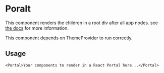 
<Meta title='Components/Portal' />

# Poralt

This component renders the children in a root div after all app nodes. see [the docs](https://reactjs.org/docs/portals.html) for more information.

This component depends on ThemeProvider to run correctly.

## Usage

```tsx
<Portal>Your components to render in a React Portal here...</Portal>
```
